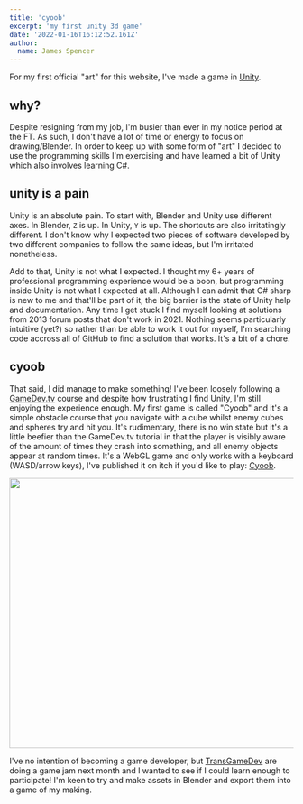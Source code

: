 ---
title: 'cyoob'
excerpt: 'my first unity 3d game'
date: '2022-01-16T16:12:52.161Z'
author:
  name: James Spencer
---

For my first official "art" for this website, I've made a game in [Unity].

## why?

Despite resigning from my job, I'm busier than ever in my notice period at the FT. As such, I don't have a lot of time or energy to focus on drawing/Blender. In order to keep up with some form of "art" I decided to use the programming skills I'm exercising and have learned a bit of Unity which also involves learning C#.

## unity is a pain

Unity is an absolute pain. To start with, Blender and Unity use different axes. In Blender, `Z` is up. In Unity, `Y` is up. The shortcuts are also irritatingly different. I don't know why I expected two pieces of software developed by two different companies to follow the same ideas, but I'm irritated nonetheless.

Add to that, Unity is not what I expected. I thought my 6+ years of professional programming experience would be a boon, but programming inside Unity is not what I expected at all. Although I can admit that C# sharp is new to me and that'll be part of it, the big barrier is the state of Unity help and documentation. Any time I get stuck I find myself looking at solutions from 2013 forum posts that don't work in 2021. Nothing seems particularly intuitive (yet?) so rather than be able to work it out for myself, I'm searching code accross all of GitHub to find a solution that works. It's a bit of a chore.

## cyoob

That said, I did manage to make something! I've been loosely following a [GameDev.tv] course and despite how frustrating I find Unity, I'm still enjoying the experience enough. My first game is called "Cyoob" and it's a simple obstacle course that you navigate with a cube whilst enemy cubes and spheres try and hit you. It's rudimentary, there is no win state but it's a little beefier than the GameDev.tv tutorial in that the player is visibly aware of the amount of times they crash into something, and all enemy objects appear at random times. It's a WebGL game and only works with a keyboard (WASD/arrow keys), I've published it on itch if you'd like to play: [Cyoob].

<Img
  alt=''
  blurrgb='184,184,255'
  src='/img/cyoob.png'
  layout='intrinsic'
  width='640'
  height='479'
  placeholder="blur"
/>

I've no intention of becoming a game developer, but [TransGameDev] are doing a game jam next month and I wanted to see if I could learn enough to participate! I'm keen to try and make assets in Blender and export them into a game of my making.

[Cyoob]: https://varjmes.itch.io/cyoob
[GameDev.tv]: https://www.gamedev.tv/p/complete-c-unity-game-developer-3d-online-course-2020
[TransGameDev]: https://www.transgame.dev/
[Unity]: https://unity.com/